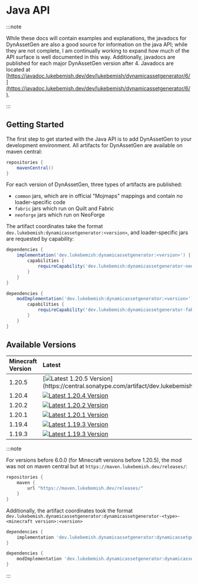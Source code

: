 # Java API

:::note

While these docs will contain examples and explanations, the javadocs for DynAssetGen are also a good source for information on the java API; while they are not complete, I am continually working to expand how much of
the API surface is well documented in this way. Additionally, javadocs are published for each major DynAssetGen version after 4. Javadocs are located at [https://javadoc.lukebemish.dev/dev/lukebemish/dynamicassetgenerator/6/](https://javadoc.lukebemish.dev/dev/lukebemish/dynamicassetgenerator/6/).

:::

## Getting Started

The first step to get started with the Java API is to add DynAssetGen to your development environment. All artifacts for DynAssetGen are available on maven central:

```gradle
repositories {
    mavenCentral()
}
```

For each version of DynAssetGen, three types of artifacts are published:
* `common` jars, which are in official "Mojmaps" mappings and contain no loader-specific code
* `fabric` jars which run on Quilt and Fabric
* `neoforge` jars which run on NeoForge

The artifact coordinates take the format `dev.lukebemish:dynamicassetgenerator:<version>`, and loader-specific jars are requested by capability:

```gradle title="Adding artifact on NeoForge"
dependencies {
    implementation('dev.lukebemish:dynamicassetgenerator:<version>') {
        capabilities {
            requireCapability('dev.lukebemish:dynamicassetgenerator-neoforge')
        }
    }
}
```

```gradle title="Adding artifact on Quilt or Fabric"
dependencies {
    modImplementation('dev.lukebemish:dynamicassetgenerator:<version>') {
        capabilities {
            requireCapability('dev.lukebemish:dynamicassetgenerator-fabric')
        }
    }
}
```

## Available Versions

| Minecraft Version | Latest |
| :---------------- | :----- |
| 1.20.5            | [![Latest 1.20.5 Version](https://img.shields.io/badge/dynamic/xml?url=https%3A%2F%2Frepo1.maven.org%2Fmaven2%2Fdev%2Flukebemish%2Fdynamicassetgenerator%2Fmaven-metadata.xml&query=%2Fmetadata%2Fversioning%2Fversions%2Fversion%5B(starts-with(text()%2C'6.'))%5D%5Blast()%5D&prefix=v&style=for-the-badge&label=%20&color=e3116c)](https://central.sonatype.com/artifact/dev.lukebemish/dynamicassetgenerator/versions) |
| 1.20.4            | [![Latest 1.20.4 Version](https://img.shields.io/badge/dynamic/xml?style=for-the-badge&color=e3116c&label=&prefix=v&query=metadata%2F%2Flatest&url=https%3A%2F%2Fmaven.lukebemish.dev%2Freleases%2Fdev%2Flukebemish%2Fdynamicassetgenerator%2Fdynamicassetgenerator-common-1.20.4%2Fmaven-metadata.xml)](https://maven.lukebemish.dev/releases/dev/lukebemish/dynamicassetgenerator/dynamicassetgenerator-common-1.20.4/) |
| 1.20.2            | [![Latest 1.20.2 Version](https://img.shields.io/badge/dynamic/xml?style=for-the-badge&color=e3116c&label=&prefix=v&query=metadata%2F%2Flatest&url=https%3A%2F%2Fmaven.lukebemish.dev%2Freleases%2Fdev%2Flukebemish%2Fdynamicassetgenerator%2Fdynamicassetgenerator-common-1.20.2%2Fmaven-metadata.xml)](https://maven.lukebemish.dev/releases/dev/lukebemish/dynamicassetgenerator/dynamicassetgenerator-common-1.20.2/) |
| 1.20.1            | [![Latest 1.20.1 Version](https://img.shields.io/badge/dynamic/xml?style=for-the-badge&color=e3116c&label=&prefix=v&query=metadata%2F%2Flatest&url=https%3A%2F%2Fmaven.lukebemish.dev%2Freleases%2Fdev%2Flukebemish%2Fdynamicassetgenerator%2Fdynamicassetgenerator-common-1.20.1%2Fmaven-metadata.xml)](https://maven.lukebemish.dev/releases/dev/lukebemish/dynamicassetgenerator/dynamicassetgenerator-common-1.20.1/) |
| 1.19.4            | [![Latest 1.19.3 Version](https://img.shields.io/badge/dynamic/xml?style=for-the-badge&color=e3116c&label=&prefix=v&query=metadata%2F%2Flatest&url=https%3A%2F%2Fmaven.lukebemish.dev%2Freleases%2Fdev%2Flukebemish%2Fdynamicassetgenerator%2Fdynamicassetgenerator-common-1.19.4%2Fmaven-metadata.xml)](https://maven.lukebemish.dev/releases/dev/lukebemish/dynamicassetgenerator/dynamicassetgenerator-common-1.19.4/) |
| 1.19.3            | [![Latest 1.19.3 Version](https://img.shields.io/badge/dynamic/xml?style=for-the-badge&color=e3116c&label=&prefix=v&query=metadata%2F%2Flatest&url=https%3A%2F%2Fmaven.lukebemish.dev%2Freleases%2Fdev%2Flukebemish%2Fdynamicassetgenerator%2Fdynamicassetgenerator-common-1.19.3%2Fmaven-metadata.xml)](https://maven.lukebemish.dev/releases/dev/lukebemish/dynamicassetgenerator/dynamicassetgenerator-common-1.19.3/) |

:::note

For versions before 6.0.0 (for Minecraft versions before 1.20.5), the mod was not on maven central but at `https://maven.lukebemish.dev/releases/`:

```gradle
repositories {
    maven {
        url "https://maven.lukebemish.dev/releases/"
    }
}
```

Additionally, the artifact coordinates took the format `dev.lukebemish.dynamicassetgenerator:dynamicassetgenerator-<type>-<minecraft version>:<version>`

```gradle title="Adding artifact on NeoForge"
dependencies {
    implementation 'dev.lukebemish.dynamicassetgenerator:dynamicassetgenerator-neoforge-<minecraft version>:<version>'
}
```

```gradle title="Adding artifact on Quilt or Fabric"
dependencies {
    modImplementation 'dev.lukebemish.dynamicassetgenerator:dynamicassetgenerator-fabriquilt-<minecraft version>:<version>'
}
```

:::